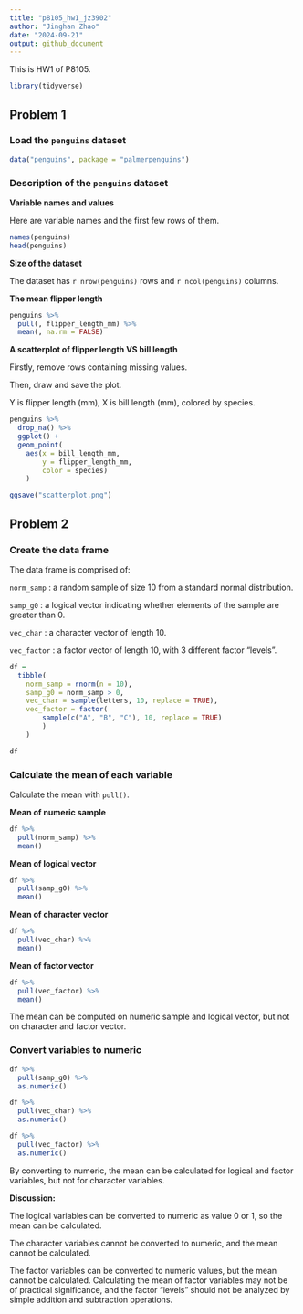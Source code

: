 ```yaml
---
title: "p8105_hw1_jz3902"
author: "Jinghan Zhao"
date: "2024-09-21"
output: github_document
---
```


This is HW1 of P8105.

```r
library(tidyverse)
```

## Problem 1

### Load the `penguins` dataset

```r
data("penguins", package = "palmerpenguins")
```

### Description of the `penguins` dataset

**Variable names and values**

Here are variable names and the first few rows of them.

```r
names(penguins)
head(penguins)
```


**Size of the dataset**

The dataset has `r nrow(penguins)` rows and `r ncol(penguins)` columns.


**The mean flipper length**

```r
penguins %>% 
  pull(, flipper_length_mm) %>% 
  mean(, na.rm = FALSE)
```


**A scatterplot of flipper length VS bill length**

Firstly, remove rows containing missing values.

Then, draw and save the plot.

Y is flipper length (mm), X is bill length (mm), colored by species.

```r
penguins %>% 
  drop_na() %>% 
  ggplot() +
  geom_point(
    aes(x = bill_length_mm, 
        y = flipper_length_mm, 
        color = species)
    )

ggsave("scatterplot.png")
```


## Problem 2

### Create the data frame

The data frame is comprised of:

`norm_samp` : a random sample of size 10 from a standard normal distribution.

`samp_g0` : a logical vector indicating whether elements of the sample are greater than 0.

`vec_char` : a character vector of length 10.

`vec_factor` : a factor vector of length 10, with 3 different factor “levels”.

```r
df = 
  tibble(
    norm_samp = rnorm(n = 10),
    samp_g0 = norm_samp > 0,
    vec_char = sample(letters, 10, replace = TRUE),
    vec_factor = factor(
        sample(c("A", "B", "C"), 10, replace = TRUE)
        )
    )

df

```


### Calculate the mean of each variable

Calculate the mean with `pull()`.

**Mean of numeric sample**

```r
df %>% 
  pull(norm_samp) %>% 
  mean()
```

**Mean of logical vector**

```r
df %>% 
  pull(samp_g0) %>% 
  mean()
```

**Mean of character vector**

```r
df %>% 
  pull(vec_char) %>% 
  mean()
```

**Mean of factor vector**

```r
df %>% 
  pull(vec_factor) %>% 
  mean()
```

The mean can be computed on numeric sample and logical vector, but not on character and factor vector.

### Convert variables to numeric

```r
df %>% 
  pull(samp_g0) %>% 
  as.numeric()

df %>% 
  pull(vec_char) %>% 
  as.numeric()

df %>% 
  pull(vec_factor) %>% 
  as.numeric()
```

By converting to numeric, the mean can be calculated for logical and factor variables, but not for character variables.

**Discussion:**

The logical variables can be converted to numeric as value 0 or 1, so the mean can be calculated.

The character variables cannot be converted to numeric, and the mean cannot be calculated.

The factor variables can be converted to numeric values, but the mean cannot be calculated. Calculating the mean of factor variables may not be of practical significance, and the factor "levels" should not be analyzed by simple addition and subtraction operations.

